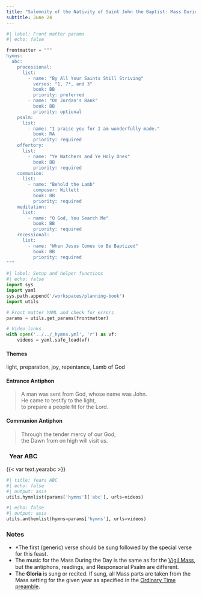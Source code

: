 ```yaml
---
title: "Solemnity of the Nativity of Saint John the Baptist: Mass During the Day"
subtitle: June 24
---
```


```python
#| label: Front matter params
#| echo: false

frontmatter = """
hymns:
  abc:
    processional:
      list:
        - name: "By All Your Saints Still Striving"
          verses: "1, 7*, and 3"
          book: BB
          priority: preferred
        - name: "On Jordan's Bank"
          book: BB
          priority: optional
    psalm:
      list:
        - name: "I praise you for I am wonderfully made."
          book: RA
          priority: required
    offertory:
      list:
        - name: "Ye Watchers and Ye Holy Ones"
          book: BB
          priority: required
    communion:
      list:
        - name: "Behold the Lamb"
          composer: Willett
          book: BB
          priority: required
    meditation:
      list:
        - name: "O God, You Search Me"
          book: BB
          priority: required
    recessional:
      list:
        - name: "When Jesus Comes to Be Baptized"
          book: BB
          priority: required
"""
```

```python
#| label: Setup and helper functions
#| echo: false
import sys
import yaml
sys.path.append('/workspaces/planning-book')
import utils

# Front matter YAML and check for errors
params = utils.get_params(frontmatter)

# Video links
with open('../../_hymns.yml', 'r') as vf:
    videos = yaml.safe_load(vf)
```

:::  {.red}
#### **Themes**
:::

light, preparation, joy, repentance, Lamb of God

:::  {.red}
#### **Entrance Antiphon**
:::

> A man was sent from God, whose name was John.  
> He came to testify to the light,  
> to prepare a people fit for the Lord.

:::  {.red}
#### **Communion Antiphon**
:::

> Through the tender mercy of our God,  
> the Dawn from on high will visit us.

::: {.titlered}
### &nbsp; Year ABC
:::
{{< var text.yearabc >}}

```python
#| title: Years ABC
#| echo: false
#| output: asis
utils.hymnlist(params['hymns']['abc'], urls=videos)
```


```python
#| echo: false
#| output: asis
utils.anthemlist(hymns=params['hymns'], urls=videos)
```

::: {.red}
### Notes
:::

* *The first (generic) verse should be sung followed by the special verse for this feast.
* The music for the Mass During the Day is the same as for the [Vigil Mass](un23-nativity-john-baptist-vigil.qmd), but the antiphons, readings, and Responsorial Psalm are diﬀerent.
* The **Gloria** is sung or recited. If sung, all Mass parts are taken from the Mass setting for the given year as specified in the [Ordinary Time
preamble](../ordinary-time/ordinary-time.qmd).
